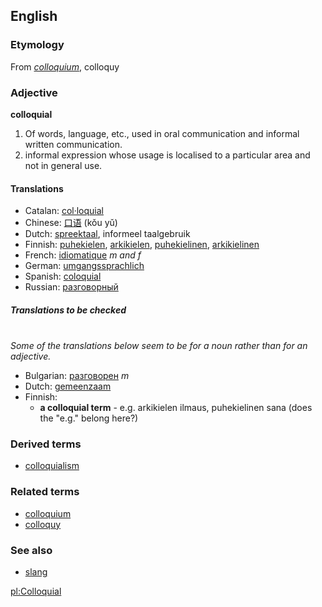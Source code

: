 ==English==
===Etymology===
From {{L.}} ''[[colloquium]]'', colloquy

===Adjective===
'''colloquial'''

#Of words, language, etc., used in oral communication and informal written communication.
#informal expression whose usage is localised to a particular area and not in general use.

====Translations====
*Catalan: [[col·loquial]]
*Chinese: [[口语]] (kǒu yǔ)
*Dutch: [[spreektaal]], informeel taalgebruik
*Finnish: [[puhekielen]], [[arkikielen]], [[puhekielinen]], [[arkikielinen]]
*French: [[idiomatique]] ''m and f''
*German: [[umgangssprachlich]]
*Spanish: [[coloquial]]
*Russian: [[разговорный]]

=====Translations to be checked=====
<!--Remove this section once all of the translations below have been moved into the tables above.-->
{{checktrans}}<br>
''Some of the translations below seem to be for a noun rather than for an adjective.''

*Bulgarian: [[разговорен]] ''m''
*Dutch: [[gemeenzaam]]
*Finnish:
**'''a colloquial term''' - e.g. arkikielen ilmaus, puhekielinen sana (does the "e.g." belong here?)

===Derived terms===
*[[colloquialism]]

===Related terms===
*[[colloquium]]
*[[colloquy]]

===See also===
*[[slang]]

[[pl:Colloquial]]